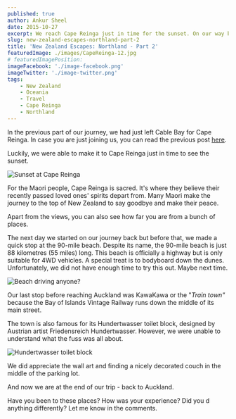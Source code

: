 ```yaml
---
published: true
author: Ankur Sheel
date: 2015-10-27
excerpt: We reach Cape Reinga just in time for the sunset. On our way back, we check out the 90 mile beach and KawaKawa.
slug: new-zealand-escapes-northland-part-2
title: 'New Zealand Escapes: Northland - Part 2'
featuredImage: ./images/CapeReinga-12.jpg
# featuredImagePosition:
imageFacebook: './image-facebook.png'
imageTwitter: './image-twitter.png'
tags:
    - New Zealand
    - Oceania
    - Travel
    - Cape Reinga
    - Northland
---
```


In the previous part of our journey, we had just left Cable Bay for Cape Reinga. In case you are just joining us, you
can read the previous post [here](/new-zealand-escapes-northland-part-1).

Luckily, we were able to make it to Cape Reinga just in time to see the sunset.

![Sunset at Cape Reinga](./images/CapeReinga-12.jpg)

For the Maori people, Cape Reinga is sacred. It's where they believe their recently passed loved ones' spirits depart
from. Many Maori make the journey to the top of New Zealand to say goodbye and make their peace.

<ImageGallery relativeDirectory={props.path} subDirectory="gallery1" />

Apart from the views, you can also see how far you are from a bunch of places.

<ImageGallery relativeDirectory={props.path} subDirectory="gallery2" />

The next day we started on our journey back but before that, we made a quick stop at the 90-mile beach. Despite its
name, the 90-mile beach is just 88 kilometres (55 miles) long. This beach is officially a highway but is only suitable
for 4WD vehicles. A special treat is to bodyboard down the dunes. Unfortunately, we did not have enough time to try this
out. Maybe next time.

![Beach driving anyone?](./images/CapeReinga-18.jpg)

Our last stop before reaching Auckland was KawaKawa or the "_Train town"_ because the Bay of Islands Vintage Railway
runs down the middle of its main street.

<ImageGallery relativeDirectory={props.path} subDirectory="gallery3" />

The town is also famous for its Hundertwasser toilet block, designed by Austrian artist Friedensreich Hundertwasser.
However, we were unable to understand what the fuss was all about.

![Hundertwasser toilet block](./images/CapeReinga-19.jpg)

We did appreciate the wall art and finding a nicely decorated couch in the middle of the parking lot.

<ImageGallery relativeDirectory={props.path} subDirectory="gallery4" />

And now we are at the end of our trip - back to Auckland.

Have you been to these places? How was your experience? Did you d anything differently? Let me know in the comments.
